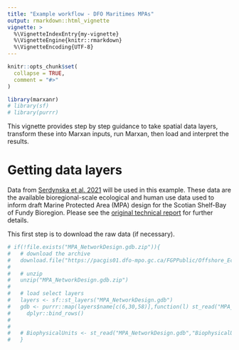 ```yaml
---
title: "Example workflow - DFO Maritimes MPAs"
output: rmarkdown::html_vignette
vignette: >
  %\VignetteIndexEntry{my-vignette}
  %\VignetteEngine{knitr::rmarkdown}
  %\VignetteEncoding{UTF-8}
---
```


```r
knitr::opts_chunk$set(
  collapse = TRUE,
  comment = "#>"
)
```

```r
library(marxanr)
# library(sf)
# library(purrr)
```

This vignette provides step by step guidance to take spatial data layers, transform these into Marxan inputs, run Marxan, then load and interpret the results.

# Getting data layers

Data from [Serdynska et al. 2021](https://open.canada.ca/data/en/dataset/2d9cce9a-d634-4b49-879f-87c40c52acf2) will be used in this example. These data are the available bioregional-scale ecological and human use data used to inform draft Marine Protected Area (MPA) design for the Scotian Shelf-Bay of Fundy Bioregion. Please see the [original technical report](https://publications.gc.ca/collections/collection_2021/mpo-dfo/Fs97-6-3382-eng.pdf) for further details.

This first step is to download the raw data (if necessary).

```r
# if(!file.exists("MPA_NetworkDesign.gdb.zip")){
#   # download the archive
#   download.file("https://pacgis01.dfo-mpo.gc.ca/FGPPublic/Offshore_Ecological_Human_Use_MPA_Scotian%20Shelf/Download/MPA_NetworkDesign.gdb.zip","MPA_NetworkDesign.gdb.zip")
#   
#   # unzip 
#   unzip("MPA_NetworkDesign.gdb.zip")
#   
#   # load select layers
#   layers <- sf::st_layers("MPA_NetworkDesign.gdb")
#   gdb <- purrr::map(layers$name[c(6,30,58)],function(l) st_read("MPA_NetworkDesign.gdb",l)) %>% 
#     dplyr::bind_rows()
#     
#   
#   # BiophysicalUnits <- st_read("MPA_NetworkDesign.gdb","BiophysicalUnits")
#   }
```

